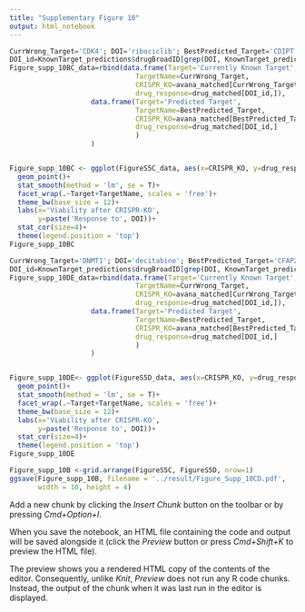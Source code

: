 ```yaml
---
title: "Supplementary Figure 10"
output: html_notebook
---
```


<!-- Supplementary_10B - Pathways enriched in the mechanism of actions of drugs with incorrect targets  -->
<!-- ribociclib: Incorrect and correct Target; Figure S5C -->
```r
CurrWrong_Target='CDK4'; DOI='ribociclib'; BestPredicted_Target='CDIPT'
DOI_id=KnownTarget_predictions$drugBroadID[grep(DOI, KnownTarget_predictions$drugName)[1]]
Figure_supp_10BC_data=rbind(data.frame(Target='Currently Known Target',
                               TargetName=CurrWrong_Target,
                               CRISPR_KO=avana_matched[CurrWrong_Target,],
                               drug_response=drug_matched[DOI_id,]),
                    data.frame(Target='Predicted Target',
                               TargetName=BestPredicted_Target,
                               CRISPR_KO=avana_matched[BestPredicted_Target,],
                               drug_response=drug_matched[DOI_id,]
                               )
                    )


Figure_supp_10BC <- ggplot(FigureS5C_data, aes(x=CRISPR_KO, y=drug_response))+
  geom_point()+
  stat_smooth(method = 'lm', se = T)+
  facet_wrap(.~Target+TargetName, scales = 'free')+
  theme_bw(base_size = 12)+
  labs(x='Viability after CRISPR-KO',
       y=paste('Response to', DOI))+
  stat_cor(size=4)+
  theme(legend.position = 'top')
Figure_supp_10BC
```

```r
CurrWrong_Target='DNMT1'; DOI='decitabine'; BestPredicted_Target='CFAP20'
DOI_id=KnownTarget_predictions$drugBroadID[grep(DOI, KnownTarget_predictions$drugName)[1]]
Figure_supp_10DE_data=rbind(data.frame(Target='Currently Known Target',
                               TargetName=CurrWrong_Target,
                               CRISPR_KO=avana_matched[CurrWrong_Target,],
                               drug_response=drug_matched[DOI_id,]),
                    data.frame(Target='Predicted Target',
                               TargetName=BestPredicted_Target,
                               CRISPR_KO=avana_matched[BestPredicted_Target,],
                               drug_response=drug_matched[DOI_id,]
                               )
                    )


Figure_supp_10DE<- ggplot(FigureS5D_data, aes(x=CRISPR_KO, y=drug_response))+
  geom_point()+
  stat_smooth(method = 'lm', se = T)+
  facet_wrap(.~Target+TargetName, scales = 'free')+
  theme_bw(base_size = 12)+
  labs(x='Viability after CRISPR-KO',
       y=paste('Response to', DOI))+
  stat_cor(size=4)+
  theme(legend.position = 'top')
Figure_supp_10DE
```

```r
Figure_supp_10B <-grid.arrange(FigureS5C, FigureS5D, nrow=1)
ggsave(Figure_supp_10B, filename = '../result/Figure_Supp_10CD.pdf',
       width = 10, height = 4)

```

Add a new chunk by clicking the *Insert Chunk* button on the toolbar or by pressing *Cmd+Option+I*.

When you save the notebook, an HTML file containing the code and output will be saved alongside it (click the *Preview* button or press *Cmd+Shift+K* to preview the HTML file). 

The preview shows you a rendered HTML copy of the contents of the editor. Consequently, unlike *Knit*, *Preview* does not run any R code chunks. Instead, the output of the chunk when it was last run in the editor is displayed.

